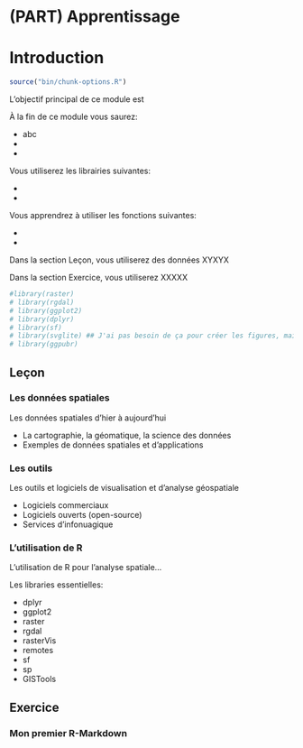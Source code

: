 # (PART) Apprentissage {-}
# Introduction {#intro}



```r
source("bin/chunk-options.R")
```



L'objectif principal de ce module est

À la fin de ce module vous saurez:

- abc
-
-

Vous utiliserez les librairies suivantes:

-
-

Vous apprendrez à utiliser les fonctions suivantes:

-
-

Dans la section Leçon, vous utiliserez des données XYXYX

Dans la section Exercice, vous utiliserez XXXXX

```r
#library(raster)
# library(rgdal)
# library(ggplot2)
# library(dplyr)
# library(sf)
# library(svglite) ## J'ai pas besoin de ça pour créer les figures, mais pour les inclure dans le markdown, oui.
# library(ggpubr)
```




## Leçon
### Les données spatiales

Les données spatiales d'hier à aujourd'hui

-	La cartographie, la géomatique, la science des données
-	Exemples de données spatiales et d'applications

### Les outils
Les outils et logiciels de visualisation et d'analyse géospatiale

- Logiciels commerciaux
- Logiciels ouverts (open-source)
- Services d'infonuagique

### L'utilisation de R

L'utilisation de R pour l'analyse spatiale...

Les libraries essentielles:

-	dplyr
-	ggplot2
-	raster
-	rgdal
-	rasterVis
-	remotes
-	sf
-	sp
-	GISTools


## Exercice

### Mon premier R-Markdown

<!-- KC -->
